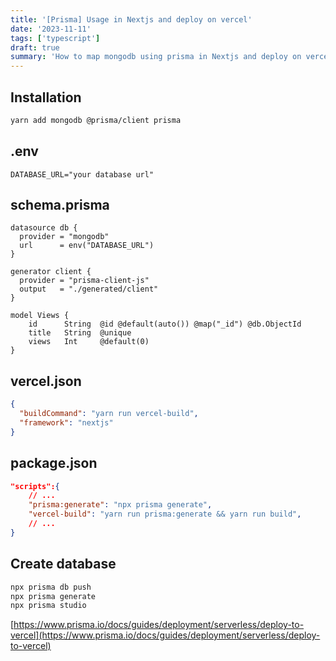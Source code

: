 ```yaml
---
title: '[Prisma] Usage in Nextjs and deploy on vercel'
date: '2023-11-11'
tags: ['typescript']
draft: true
summary: 'How to map mongodb using prisma in Nextjs and deploy on vercel'
---
```


## Installation
```sh
yarn add mongodb @prisma/client prisma
```

## .env
```
DATABASE_URL="your database url"
``` 

## schema.prisma
```prisma:/prisma/schema.prisma
datasource db {
  provider = "mongodb"
  url      = env("DATABASE_URL")
}

generator client {
  provider = "prisma-client-js"
  output   = "./generated/client"
}

model Views {
    id      String  @id @default(auto()) @map("_id") @db.ObjectId
    title   String  @unique
    views   Int     @default(0)
}
```

## vercel.json
```json:/vercel.json
{
  "buildCommand": "yarn run vercel-build",
  "framework": "nextjs"
}

```


## package.json
```json:/package.json
"scripts":{
    // ...
    "prisma:generate": "npx prisma generate",
    "vercel-build": "yarn run prisma:generate && yarn run build",
    // ...
}
```

## Create database

```sh
npx prisma db push
npx prisma generate
npx prisma studio
```


[https://www.prisma.io/docs/guides/deployment/serverless/deploy-to-vercel](https://www.prisma.io/docs/guides/deployment/serverless/deploy-to-vercel)